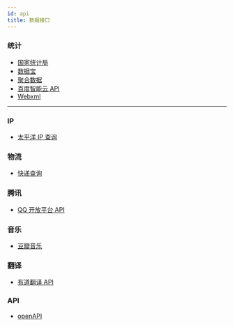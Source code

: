 ```yaml
---
id: api
title: 数据接口
---
```


### 统计

- [国家统计局](https://data.stats.gov.cn/index.htm)
- [数据宝](https://www.chinadatapay.com/)
- [聚合数据](https://www.juhe.cn/)
- [百度智能云 API](https://apis.baidu.com/store)
- [Webxml](http://www.webxml.com.cn/zh_cn/index.aspx)

---

### IP

- [太平洋 IP 查询](http://whois.pconline.com.cn/?ip=117.89.35.98)

### 物流

- [快递查询](https://www.kuaidi100.com/)

### 腾讯

- [QQ 开放平台 API](https://wiki.open.qq.com/wiki/API%E6%96%87%E6%A1%A3)

### 音乐

- [豆瓣音乐](https://www.douban.com/j/app/radio/channels)

### 翻译

- [有道翻译 API](https://ai.youdao.com/?keyfrom=old-openapi#/)

### API

- [openAPI](https://github.com/apisyouwonthate/openapi.tools)
